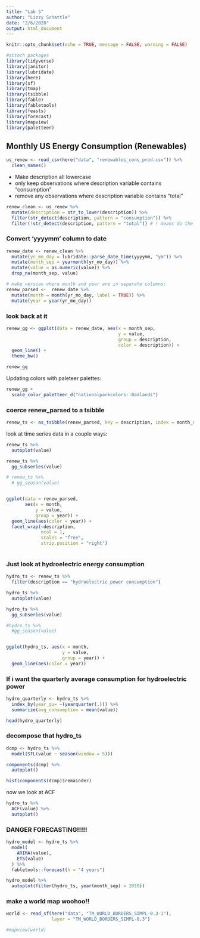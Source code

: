 ```yaml
---
title: "Lab 5"
author: "Lizzy Schattle"
date: "2/6/2020"
output: html_document
---
```


```r
knitr::opts_chunk$set(echo = TRUE, message = FALSE, warning = FALSE)
```

```r
#attach packages
library(tidyverse)
library(janitor)
library(lubridate)
library(here)
library(sf)
library(tmap)
library(tsibble)
library(fable)
library(fabletools)
library(feasts)
library(forecast)
library(mapview)
library(paletteer)
```

## Monthly US Energy Consumption (Renewables)

```r
us_renew <- read_csv(here("data", "renewables_cons_prod.csv")) %>% 
  clean_names()

```

- Make description all lowercase
- only keep observations where description variable contains "consumption"
- remove any observations where description variable contains "total"

```r
renew_clean <- us_renew %>%
  mutate(description = str_to_lower(description)) %>% 
  filter(str_detect(description, pattern = "consumption")) %>%
  filter(!str_detect(description, pattern = "total")) # ! means do the opposite of what you ask
```

### Convert 'yyyymm' column to date

```r
renew_date <- renew_clean %>%
  mutate(yr_mo_day = lubridate::parse_date_time(yyyymm, "ym")) %>% 
  mutate(month_sep = yearmonth(yr_mo_day)) %>% 
  mutate(value = as.numeric(value)) %>% 
  drop_na(month_sep, value)

# make version where month and year are in separate columns:
renew_parsed <-  renew_date %>% 
  mutate(month = month(yr_mo_day, label = TRUE)) %>% 
  mutate(year = year(yr_mo_day))
```

### look back at it

```r
renew_gg <- ggplot(data = renew_date, aes(x = month_sep,
                                          y = value,
                                          group = description,
                                          color = description)) +
  geom_line() +
  theme_bw()

renew_gg
```

Updating colors with paleteer palettes:

```r
renew_gg +
  scale_color_paletteer_d("nationalparkcolors::Badlands")
```


### coerce renew_parsed to a tsibble

```r
renew_ts <- as_tsibble(renew_parsed, key = description, index = month_sep)
```


look at time series data in a couple ways:

```r
renew_ts %>% 
  autoplot(value)

renew_ts %>% 
  gg_subseries(value)

# renew_ts %>% 
  # gg_season(value)


ggplot(data = renew_parsed,
       aes(x = month,
           y = value,
           group = year)) +
  geom_line(aes(color = year)) +
  facet_wrap(~description,
             ncol = 1,
             scales = "free",
             strip.position = "right")
  
```


### Just look at hydroelectric energy consumption

```r
hydro_ts <- renew_ts %>% 
  filter(description == "hydroelectric power consumption")

hydro_ts %>% 
  autoplot(value)

hydro_ts %>% 
  gg_subseries(value)

#hydro_ts %>% 
  #gg_season(value)


ggplot(hydro_ts, aes(x = month,
                     y = value,
                     group = year)) +
  geom_line(aes(color = year))
```

### If i want the quarterly average consumption for hydroelectric power

```r
hydro_quarterly <- hydro_ts %>% 
  index_by(year_qu= ~(yearquarter(.))) %>% 
  summarize(avg_consumption = mean(value))

head(hydro_quarterly)
```



### decompose that hydro_ts

```r
dcmp <- hydro_ts %>% 
  model(STL(value ~ season(window = 5)))

components(dcmp) %>% 
  autoplot()
```


```r
hist(components(dcmp)$remainder)
```

now we look at ACF
```r
hydro_ts %>% 
  ACF(value) %>% 
  autoplot()
```
### DANGER FORECASTING!!!!!
```r
hydro_model <- hydro_ts %>% 
  model(
    ARIMA(value),
    ETS(value)
  ) %>%
  fabletools::forecast(h = "4 years")

hydro_model %>% 
  autoplot(filter(hydro_ts, year(month_sep) > 2010))
```

### make a world map woohoo!!
```r
world <- read_sf(here("data", "TM_WORLD_BORDERS_SIMPL-0.3-1"),
                 layer = "TM_WORLD_BORDERS_SIMPL-0.3")

#mapview(world)
```








